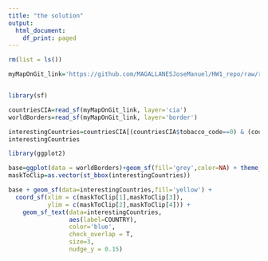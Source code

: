 ```yaml
---
title: "the solution"
output:
  html_document:
    df_print: paged
---
```




```r
rm(list = ls())

myMapOnGit_link='https://github.com/MAGALLANESJoseManuel/HW1_repo/raw/refs/heads/main/countriesCIA.gpkg'


library(sf)

countriesCIA=read_sf(myMapOnGit_link, layer='cia')
worldBorders=read_sf(myMapOnGit_link, layer='border')

```


```r
interestingCountries=countriesCIA[(countriesCIA$tobacco_code==0) & (countriesCIA$alcohol_code==0),]
interestingCountries
```


```r
library(ggplot2)

base=ggplot(data = worldBorders)+geom_sf(fill='grey',color=NA) + theme_linedraw()
maskToClip=as.vector(st_bbox(interestingCountries))

base + geom_sf(data=interestingCountries,fill='yellow') + 
  coord_sf(xlim = c(maskToClip[1],maskToClip[3]), 
           ylim = c(maskToClip[2],maskToClip[4])) +
    geom_sf_text(data=interestingCountries,
                 aes(label=COUNTRY),
                 color='blue',
                 check_overlap = T,
                 size=3,
                 nudge_y = 0.15)

```


